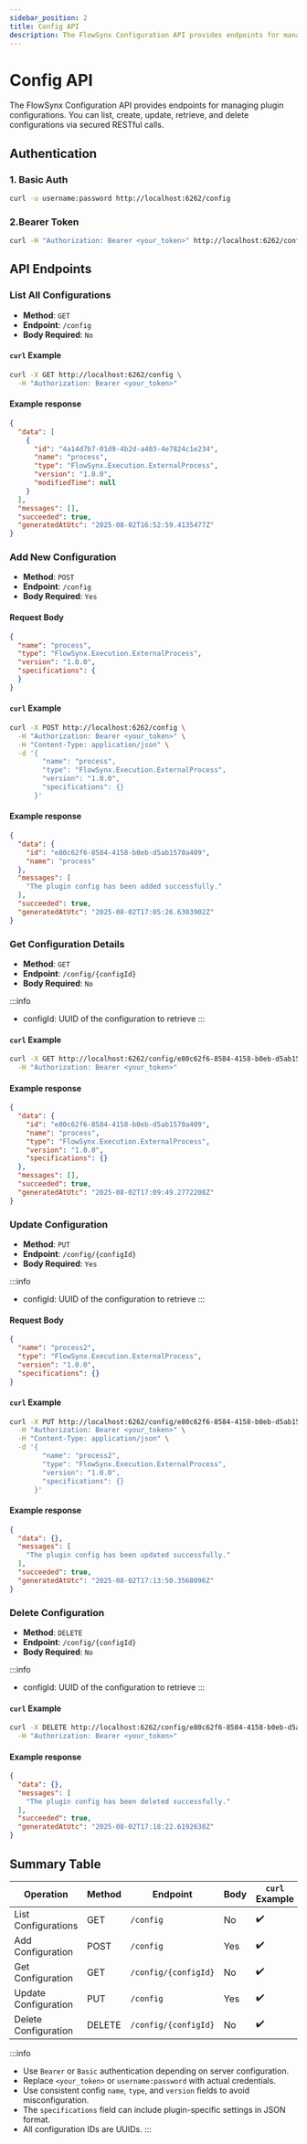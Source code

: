 ```yaml
---
sidebar_position: 2
title: Config API
description: The FlowSynx Configuration API provides endpoints for managing plugin configurations. You can list, create, update, retrieve, and delete configurations via secured RESTful calls.
---
```


# Config API
The FlowSynx Configuration API provides endpoints for managing plugin configurations. You can list, create, update, retrieve, and delete configurations via secured RESTful calls.

## Authentication
### 1. Basic Auth

```bash
curl -u username:password http://localhost:6262/config
```

### 2.Bearer Token
```bash
curl -H "Authorization: Bearer <your_token>" http://localhost:6262/config
```

## API Endpoints
### List All Configurations
- **Method**: `GET`
- **Endpoint**: `/config`
- **Body Required**: `No`

#### `curl` Example
```bash
curl -X GET http://localhost:6262/config \
  -H "Authorization: Bearer <your_token>"
```

#### Example response
```json
{
  "data": [
    {
      "id": "4a14d7b7-01d9-4b2d-a403-4e7824c1e234",
      "name": "process",
      "type": "FlowSynx.Execution.ExternalProcess",
      "version": "1.0.0",
      "modifiedTime": null
    }
  ],
  "messages": [],
  "succeeded": true,
  "generatedAtUtc": "2025-08-02T16:52:59.4135477Z"
}
```

### Add New Configuration
- **Method**: `POST`
- **Endpoint**: `/config`
- **Body Required**: `Yes`

#### Request Body
```json
{ 
  "name": "process", 
  "type": "FlowSynx.Execution.ExternalProcess",
  "version": "1.0.0",
  "specifications": {
  }
}
```

#### `curl` Example
```bash
curl -X POST http://localhost:6262/config \
  -H "Authorization: Bearer <your_token>" \
  -H "Content-Type: application/json" \
  -d '{
        "name": "process",
        "type": "FlowSynx.Execution.ExternalProcess",
        "version": "1.0.0",
        "specifications": {}
      }'
```

#### Example response
```json
{
  "data": {
    "id": "e80c62f6-8584-4158-b0eb-d5ab1570a409",
    "name": "process"
  },
  "messages": [
    "The plugin config has been added successfully."
  ],
  "succeeded": true,
  "generatedAtUtc": "2025-08-02T17:05:26.6303902Z"
}
```

### Get Configuration Details
- **Method**: `GET`
- **Endpoint**: `/config/{configId}`
- **Body Required**: `No`

:::info
- configId: UUID of the configuration to retrieve
:::

#### `curl` Example
```bash
curl -X GET http://localhost:6262/config/e80c62f6-8584-4158-b0eb-d5ab1570a409 \
  -H "Authorization: Bearer <your_token>"
```

#### Example response
```json
{
  "data": {
    "id": "e80c62f6-8584-4158-b0eb-d5ab1570a409",
    "name": "process",
    "type": "FlowSynx.Execution.ExternalProcess",
    "version": "1.0.0",
    "specifications": {}
  },
  "messages": [],
  "succeeded": true,
  "generatedAtUtc": "2025-08-02T17:09:49.2772208Z"
}
```

### Update Configuration
- **Method**: `PUT`
- **Endpoint**: `/config/{configId}`
- **Body Required**: `Yes`

:::info
- configId: UUID of the configuration to retrieve
:::

#### Request Body
```json
{
  "name": "process2",
  "type": "FlowSynx.Execution.ExternalProcess",
  "version": "1.0.0",
  "specifications": {}
}
```

#### `curl` Example
```bash
curl -X PUT http://localhost:6262/config/e80c62f6-8584-4158-b0eb-d5ab1570a409 \
  -H "Authorization: Bearer <your_token>" \
  -H "Content-Type: application/json" \
  -d '{
        "name": "process2",
        "type": "FlowSynx.Execution.ExternalProcess",
        "version": "1.0.0",
        "specifications": {}
      }'

```

#### Example response
```json
{
  "data": {},
  "messages": [
    "The plugin config has been updated successfully."
  ],
  "succeeded": true,
  "generatedAtUtc": "2025-08-02T17:13:50.3568096Z"
}
```

### Delete Configuration
- **Method**: `DELETE`
- **Endpoint**: `/config/{configId}`
- **Body Required**: `No`

:::info
- configId: UUID of the configuration to retrieve
:::

#### `curl` Example
```bash
curl -X DELETE http://localhost:6262/config/e80c62f6-8584-4158-b0eb-d5ab1570a409 \
  -H "Authorization: Bearer <your_token>"
```

#### Example response
```json
{
  "data": {},
  "messages": [
    "The plugin config has been deleted successfully."
  ],
  "succeeded": true,
  "generatedAtUtc": "2025-08-02T17:18:22.6192638Z"
}
```

## Summary Table
| Operation            | Method | Endpoint             | Body | `curl` Example |
| -------------------- | ------ | -------------------- | ---- | -------------- |
| List Configurations  | GET    | `/config`            | No   | ✔️             |
| Add Configuration    | POST   | `/config`            | Yes  | ✔️             |
| Get Configuration    | GET    | `/config/{configId}` | No   | ✔️             |
| Update Configuration | PUT    | `/config`            | Yes  | ✔️             |
| Delete Configuration | DELETE | `/config/{configId}` | No   | ✔️             |

:::info
- Use `Bearer` or `Basic` authentication depending on server configuration.  
- Replace `<your_token>` or `username:password` with actual credentials.
- Use consistent config `name`, `type`, and `version` fields to avoid misconfiguration.
- The `specifications` field can include plugin-specific settings in JSON format.
- All configuration IDs are UUIDs.
:::